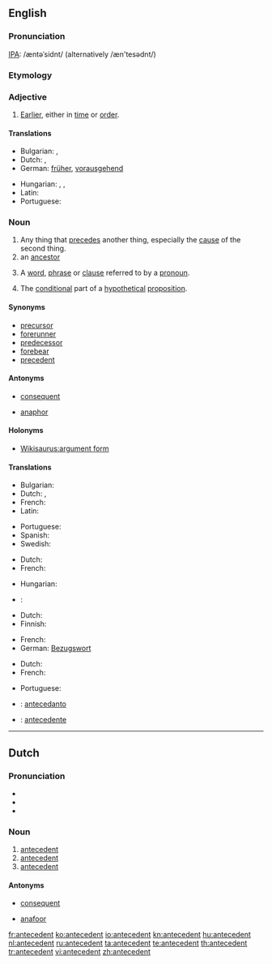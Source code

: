 ==English==
{{wikipedia}}

===Pronunciation===
[[IPA]]: /æntəˈsidnt/ (alternatively /æn'tesədnt/)

===Etymology===
{{rfe}}

===Adjective===
{{en-adj|-}}

# [[earlier|Earlier]], either in [[time]] or [[order]].
{{rfex}}

====Translations====
{{trans-top|earlier in time or order}}
* Bulgarian: {{t|bg|предшестващ}},  {{t|bg|предишен}}
* Dutch: {{t-|nl|voorafgaand}}, {{t+|nl|vroeger}}
* German: [[früher]], [[vorausgehend]]
{{trans-mid}}
* Hungarian: {{t-|hu|megelőző}},  {{t+|hu|korábbi}},  {{t-|hu|előbbi}}
* Latin: {{t-|la|antecedens|alt=antecēdēns}}
* Portuguese: {{t+|pt|antecedente}}
{{trans-bottom}}

===Noun===
{{examples-right|sense=linguistics: expression referred to by pronoun|examples=
* In “The policeman asked the boy what he was doing.”, the phrase “the boy” is the antecedent of the pronoun “he”.
* In the sentence “I saw my girlfriend yesterday wearing her old jacket which is odd because she almost never wears it.”, the phrase “my girlfriend” is the antecedent of “her” and “old jacket” is the antecedent of “it”.}}
{{en-noun}}

# Any thing that [[precede]]s another thing, especially the [[cause]] of the second thing.
# an [[ancestor]]
# {{grammar}} A [[word]], [[phrase]] or [[clause]] referred to by a [[pronoun]].
# {{logic}} The [[conditional]] part of a [[hypothetical]] [[proposition]].

{{rfex}}

====Synonyms====
{{rfc|split into senses}}
* [[precursor]]
* [[forerunner]]
* [[predecessor]]
* [[forebear]]
* [[precedent]]

====Antonyms====
* {{sense|logic}} [[consequent]]
* {{sense|linguistics}} [[anaphor]]

====Holonyms====
* [[Wikisaurus:argument form]]

====Translations====
{{trans-top|any thing that precedes another thing}}
* Bulgarian: {{t|bg|предшественик}}
* Dutch: {{t+|nl|antecedent|n}}, {{t-|nl|voorafgaande|n}}
* French: {{t+|fr|antécédent|m}}
* Latin: {{t-|la|antecedens|n|alt=antecēdēns}}
{{trans-mid}}
* Portuguese: {{t+|pt|antecedente|m}}
* Spanish: {{t+|es|antecedente|m}}
* Swedish: {{t|sv|föregångare|c}}
{{trans-bottom}}

{{trans-top|ancestor}}
* Dutch: {{t-|nl|voorouder|c}}
* French: {{t+|fr|ascendant|m}}
{{trans-mid}}
* Hungarian: {{t+|hu|ős}}
* {{ttbc|Portuguese}}: {{t-|pt|antecedentes|m|p}}
{{trans-bottom}}

{{trans-top|word, phrase or clause referred to by a pronoun}}
* Dutch: {{t+|nl|antecedent|n}}
* Finnish: {{t-|fi|korrelaatti}}
{{trans-mid}}
* French: {{t+|fr|antécédent|m}}
* German: [[Bezugswort]] {{n}}
{{trans-bottom}}

{{trans-top|conditional part of a hypothetical proposition}}
* Dutch: {{t+|nl|antecedent|n}}
* French: {{t+|fr|antécédent|m}}
{{trans-mid}}
* Portuguese: {{t+|pt|antecedente|m}}
{{trans-bottom}}

{{checktrans-top}}
* {{ttbc|Ido}} : [[antecedanto]]
{{checktrans-mid}}
* {{ttbc|Spanish}}: [[antecedente]]
{{checktrans-bottom}}

----

==Dutch==

===Pronunciation===
* {{IPA|/ɑn.te.seˈdɛnt/|lang=nl}}
* {{audio|Nl-antecedent.ogg|audio}}
* {{hyphenation|an|te|ce|dent}}

{{rfe|lang=nl}}

===Noun===
{{nl-noun2|n}}

# [[#English|antecedent]] {{gloss|linguistics}}
# [[#English|antecedent]] {{gloss|logic}}
# [[#English|antecedent]] {{gloss|thing that precedes}}

====Antonyms====
* {{sense|logic}} [[consequent]]
* {{sense|linguistics}} [[anafoor]]

[[fr:antecedent]]
[[ko:antecedent]]
[[io:antecedent]]
[[kn:antecedent]]
[[hu:antecedent]]
[[nl:antecedent]]
[[ru:antecedent]]
[[ta:antecedent]]
[[te:antecedent]]
[[th:antecedent]]
[[tr:antecedent]]
[[vi:antecedent]]
[[zh:antecedent]]